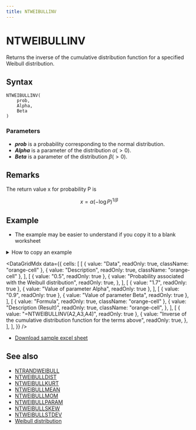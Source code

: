 ```yaml
---
title: NTWEIBULLINV
---
```



# NTWEIBULLINV

Returns the inverse of the cumulative distribution function for a specified Weibull distribution.

## Syntax

```excel
NTWEIBULLINV(
    prob,
    Alpha,
    Beta
)
```

### Parameters

- **_prob_** is a probability corresponding to the normal distribution.
- **_Alpha_** is a parameter of the distribution $\alpha(>0)$.
- **_Beta_** is a parameter of the distribution $\beta(>0)$.

## Remarks

The return value x for probability P is

$$
x=\alpha\left(-\log P\right)^{1/\beta}
$$

## Example

- The example may be easier to understand if you copy it to a blank worksheet

<details>
  <summary>How to copy an example</summary>

1.  Create a blank workbook or worksheet.
2.  Select the example in the Help topic.

    **Note**  Do not select the row or column headers.

    ![Selecting an example from Help](./../../assets/functions/HowToCopy.png)

    Selecting an example from Help

3.  Press CTRL+C.
4.  In the worksheet, select cell A1, and press CTRL+V.
5.  To switch between viewing the results and viewing the formulas that return the results, press CTRL+` (grave accent), or on the **Tools** menu, point to **Formula Auditing**, and then click **Formula Auditing Mode**.

</details>

<DataGridMdx
  data={{
    cells: [
      [
        { value: "Data", readOnly: true, className: "orange-cell" },
        { value: "Description", readOnly: true, className: "orange-cell" },
      ],
      [
        { value: "0.5", readOnly: true },
        {
          value: "Probability associated with the Weibull distribution",
          readOnly: true,
        },
      ],
      [
        { value: "1.7", readOnly: true },
        { value: "Value of parameter Alpha", readOnly: true },
      ],
      [
        { value: "0.9", readOnly: true },
        { value: "Value of parameter Beta", readOnly: true },
      ],
      [
        { value: "Formula", readOnly: true, className: "orange-cell" },
        {
          value: "Description (Result)",
          readOnly: true,
          className: "orange-cell",
        },
      ],
      [
        { value: "=NTWEIBULLINV(A2,A3,A4)", readOnly: true },
        {
          value:
            "Inverse of the cumulative distribution function for the terms above",
          readOnly: true,
        },
      ],
    ],
  }}
/>

- [Download sample excel sheet](./../../assets/NtRand2.zip)

## See also

- [NTRANDWEIBULL](../01-random-numbers/01-single-series/16-ntrandweibull.mdx)
- [NTWEIBULLDIST](103-ntweibulldist.mdx)
- [NTWEIBULLKURT](105-ntweibullkurt.mdx)
- [NTWEIBULLMEAN](106-ntweibullmean.mdx)
- [NTWEIBULLMOM](107-ntweibullmom.mdx)
- [NTWEIBULLPARAM](108-ntweibullparam.mdx)
- [NTWEIBULLSKEW](109-ntweibullskew.mdx)
- [NTWEIBULLSTDEV](110-ntweibullstdev.mdx)
- [Weibull distribution](../../05-gallery-of-distributions/weibull-distribution.mdx)
